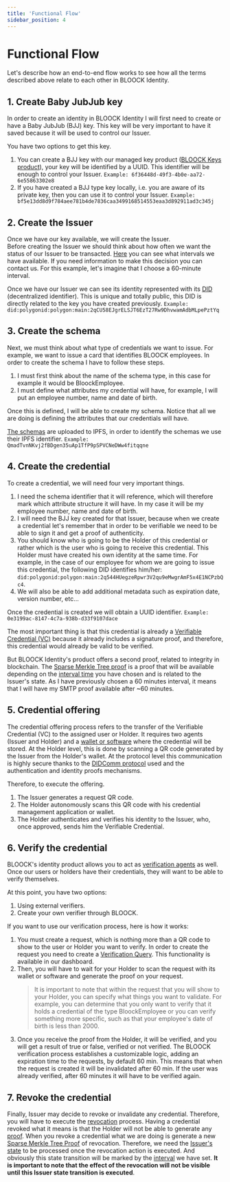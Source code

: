 ```yaml
---
title: 'Functional Flow'
sidebar_position: 4
---
```


# Functional Flow

Let's describe how an end-to-end flow works to see how all the terms described above relate to each other in BLOOCK Identity.

## 1. Create Baby JubJub key

In order to create an identity in BLOOCK Identity I will first need to create or have a Baby JubJub (BJJ) key. This key will be very important to have it saved because it will be used to control our Issuer.

You have two options to get this key.

1. You can create a BJJ key with our managed key product ([BLOOCK Keys product](./../../key/features/key/set-up-managed.mdx)), your key will be identified by a UUID. This identifier will be enough to control your Issuer.
   `Example: 6f36448d-49f3-4b0e-aa72-6e55863302e8`
2. If you have created a BJJ type key locally, i.e. you are aware of its private key, then you can use it to control your Issuer.
   `Example: bf5e13dd8d9f784aee781b4de7836caa3499168514553eaa3d892911ad3c345j`

## 2. Create the Issuer

Once we have our key available, we will create the Issuer.  
Before creating the Issuer we should think about how often we want the status of our Issuer to be transacted. [Here](./protocol.mdx#issuer-intervals) you can see what intervals we have available. If you need information to make this decision you can contact us. For this example, let's imagine that I choose a 60-minute interval.

Once we have our Issuer we can see its identity represented with its [DID](./did_methods/about-dids.mdx) (decentralized identifier). This is unique and totally public, this DID is directly related to the key you have created previously.
`Example: did:polygonid:polygon:main:2qCU58EJgrELSJT6EzT27Rw9DhvwamAdbMLpePztYq`

## 3. Create the schema

Next, we must think about what type of credentials we want to issue. For example, we want to issue a card that identifies BLOOCK employees. In order to create the schema I have to follow these steps.

1. I must first think about the name of the schema type, in this case for example it would be BloockEmployee.
2. I must define what attributes my credential will have, for example, I will put an employee number, name and date of birth.

Once this is defined, I will be able to create my schema. Notice that all we are doing is defining the attributes that our credentials will have.

[The schemas](./protocol.mdx#schemas) are uploaded to IPFS, in order to identify the schemas we use their IPFS identifier.
`Example: QmadTvnNKvj2fBDgen35uAp1TfP9pSPVCNeDWw4fitqqne`

## 4. Create the credential

To create a credential, we will need four very important things.

1. I need the schema identifier that it will reference, which will therefore mark which attribute structure it will have. In my case it will be my employee number, name and date of birth.
2. I will need the BJJ key created for that Issuer, because when we create a credential let's remember that in order to be verifiable we need to be able to sign it and get a proof of authenticity.
3. You should know who is going to be the Holder of this credential or rather which is the user who is going to receive this credential. This Holder must have created his own identity at the same time. For example, in the case of our employee for whom we are going to issue this credential, the following DID identifies him/her: `did:polygonid:polygon:main:2q544HUegzeRpwr3V2qu9eMwgrAmF5x4E1NCPzbQc4`.
4. We will also be able to add additional metadata such as expiration date, version number, etc...

Once the credential is created we will obtain a UUID identifier.
`Example: 0e3199ac-8147-4c7a-938b-d33f9107dace`

The most important thing is that this credential is already a [Verifiable Credential (VC)](./protocol.mdx#the-verifiable-credential-vc) because it already includes a signature proof, and therefore, this credential would already be valid to be verified.

But BLOOCK Identity's product offers a second proof, related to integrity in blockchain.
The [Sparse Merkle Tree proof](./protocol.mdx#sparse-merkle-tree-proof-smtp) is a proof that will be available depending on the [interval time](./protocol.mdx#issuer-intervals) you have chosen and is related to the Issuer's state.
As I have previously chosen a 60 minutes interval, it means that I will have my SMTP proof available after ~60 minutes.

## 5. Credential offering

The credential offering process refers to the transfer of the Verifiable Credential (VC) to the assigned user or Holder.
It requires two agents (Issuer and Holder) and a [wallet or software](./protocol.mdx#what-is-a-wallet) where the credential will be stored.
At the Holder level, this is done by scanning a QR code generated by the Issuer from the Holder's wallet.
At the protocol level this communication is highly secure thanks to the [DIDComm protocol](./protocol.mdx#didcomm-messaging) used and the authentication and identity proofs mechanisms.

Therefore, to execute the offering.

1. The Issuer generates a request QR code.
2. The Holder autonomously scans this QR code with his credential management application or wallet.
3. The Holder authenticates and verifies his identity to the Issuer, who, once approved, sends him the Verifiable Credential.

## 6. Verify the credential

BLOOCK's identity product allows you to act as [verification agents](./protocol.mdx#the-verifier) as well. Once our users or holders have their credentials, they will want to be able to verify themselves.

At this point, you have two options:

1. Using external verifiers.
2. Create your own verifier through BLOOCK.

If you want to use our verification process, here is how it works:

1. You must create a request, which is nothing more than a QR code to show to the user or Holder you want to verify. In order to create the request you need to create a [Verification Query](./protocol.mdx#verification-queries). This functionality is available in our dashboard.
2. Then, you will have to wait for your Holder to scan the request with its wallet or software and generate the proof on your request.
   > It is important to note that within the request that you will show to your Holder, you can specify what things you want to validate. For example, you can determine that you only want to verify that it holds a credential of the type BloockEmployee or you can verify something more specific, such as that your employee's date of birth is less than 2000.
3. Once you receive the proof from the Holder, it will be verified, and you will get a result of true or false, verified or not verified. The BLOOCK verification process establishes a customizable logic, adding an expiration time to the requests, by default 60 min. This means that when the request is created it will be invalidated after 60 min. If the user was already verified, after 60 minutes it will have to be verified again.

## 7. Revoke the credential

Finally, Issuer may decide to revoke or invalidate any credential. Therefore, you will have to execute the [revocation](./protocol.mdx#revocation) process.
Having a credential revoked what it means is that the Holder will not be able to generate any [proof](./protocol.mdx#proofs).
When you revoke a credential what we are doing is generate a new [Sparse Merkle Tree Proof](./protocol.mdx#sparse-merkle-tree-proof-smtp) of revocation. Therefore, we need the [Issuer's state](./protocol.mdx#state-transition) to be processed once the revocation action is executed. And obviously this state transition will be marked by the [interval](./protocol.mdx#issuer-intervals) we have set. **It is important to note that the effect of the revocation will not be visible until this Issuer state transition is executed**.
